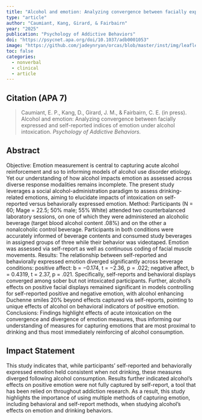 ```yaml
---
title: "Alcohol and emotion: Analyzing convergence between facially expressed and self-reported indices of emotion under alcohol intoxication"
type: "article"
author: "Caumiant, Kang, Girard, & Fairbairn"
year: "2025"
publication: "Psychology of Addictive Behaviors"
doi: "https://psycnet.apa.org/doi/10.1037/adb0001053"
image: "https://github.com/jadeynryan/orcas/blob/master/inst/img/leaflet_screenshot.png?raw=true"
toc: false
categories:
  - nonverbal
  - clinical
  - article
---
```


## Citation (APA 7)

> Caumiant, E. P., Kang, D., Girard, J. M., & Fairbairn, C. E. (in press). Alcohol and emotion: Analyzing convergence between facially expressed and self-reported indices of emotion under alcohol intoxication. *Psychology of Addictive Behaviors.*

## Abstract

Objective: Emotion measurement is central to capturing acute alcohol reinforcement and so to informing models of alcohol use disorder etiology. Yet our understanding of how alcohol impacts emotion as assessed across diverse response modalities remains incomplete. The present study leverages a social alcohol-administration paradigm to assess drinking-related emotions, aiming to elucidate impacts of intoxication on self-reported versus behaviorally expressed emotion. Method: Participants (N = 60; Mage = 22.5; 50% male; 55% White) attended two counterbalanced laboratory sessions, on one of which they were administered an alcoholic beverage (target blood alcohol content .08%) and on the other a nonalcoholic control beverage. Participants in both conditions were accurately informed of beverage contents and consumed study beverages in assigned groups of three while their behavior was videotaped. Emotion was assessed via self-report as well as continuous coding of facial muscle movements. Results: The relationship between self-reported and behaviorally expressed emotion diverged significantly across beverage conditions: positive affect: b = −0.174, t = −2.36, p = .022; negative affect, b = 0.4319, t = 2.37, p = .021. Specifically, self-reports and behavioral displays converged among sober but not intoxicated participants. Further, alcohol’s effects on positive facial displays remained significant in models controlling for self-reported positive and negative emotion, with alcohol enhancing Duchenne smiles 20% beyond effects captured via self-reports, pointing to unique effects of alcohol on behavioral indicators of positive emotion. Conclusions: Findings highlight effects of acute intoxication on the convergence and divergence of emotion measures, thus informing our understanding of measures for capturing emotions that are most proximal to drinking and thus most immediately reinforcing of alcohol consumption.

## Impact Statement

This study indicates that, while participants’ self-reported and behaviorally expressed emotion held consistent when not drinking, these measures diverged following alcohol consumption. Results further indicated alcohol’s effects on positive emotion were not fully captured by self-report, a tool that has been relied on throughout addiction research. As a result, this study highlights the importance of using multiple methods of capturing emotion, including behavioral and self-report methods, when studying alcohol’s effects on emotion and drinking behaviors.
